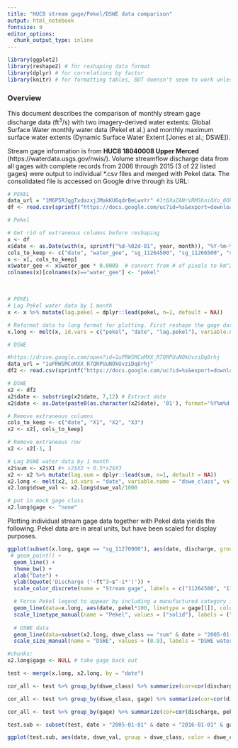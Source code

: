 ```yaml
---
title: "HUC8 stream gage/Pekel/DSWE data comparison"
output: html_notebook
fontsize: 9
editor_options: 
  chunk_output_type: inline
---
```


```r
library(ggplot2)
library(reshape2) # for reshaping data format
library(dplyr) # for correlations by factor
library(knitr) # for formatting tables, BUT doensn't seem to work unless knitting
```
### Overview
This document describes the comparison of monthly stream gage discharge data (ft<sup>3</sup>/s) with two imagery-derived water extents: Global Surface Water monthly water data (Pekel et al.) and monthly maximum surface water extents (Dynamic Surface Water Extent [Jones et al.; DSWE]).

Stream gage information is from **HUC8 18040008 Upper Merced** (https://waterdata.usgs.gov/nwis/). Volume streamflow discharge data from all gages with complete records from 2006 through 2015 (3 of 22 listed gages) were output to individual *.csv files and merged with Pekel data. The consolidated file is accessed on Google drive through its URL:
```r
# PEKEL
data_url = "1M6P5RJqgTxdazxjJMakKU6qdrBeLwvYr" #1t6XaZANrVRMShni8Xo_0Ok7esSM2vqBt"
df <- read.csv(sprintf("https://docs.google.com/uc?id=%s&export=download", data_url))
```


```r
# Pekel

# Get rid of extraneous columns before reshaping
x <- df
x$date <- as.Date(with(x, sprintf("%d-%02d-01", year, month)), "%Y-%m-%d")
cols_to_keep <- c("date", "water_gee", "sg_11264500", "sg_11266500", "sg_11270900")
x <- x[, cols_to_keep]
x$water_gee <- x$water_gee * 0.0009  # convert from # of pixels to km^2: 900 m^2/pixel x 1e-06 km^2/m^2
colnames(x)[colnames(x)=="water_gee"] <- "pekel"

```   
<br>

```r
# PEKEL
# Lag Pekel water data by 1 month
x <- x %>% mutate(lag.pekel = dplyr::lead(pekel, n=1, default = NA))

# Reformat data to long format for plotting. First reshape the gage data--
x.long <- melt(x, id.vars = c("pekel", "date", "lag.pekel"), variable.name = "gage", value.name = "discharge")

```

```r
# DSWE

#https://drive.google.com/open?id=1uPRWSMCoMXX_R7QRPUuNOkUvziDq8rhj
data_url = "1uPRWSMCoMXX_R7QRPUuNOkUvziDq8rhj"
df2 <- read.csv(sprintf("https://docs.google.com/uc?id=%s&export=download", data_url))
```

```r
# DSWE
x2 <- df2
x2$date <- substring(x2$date, 7,12) # Extract date
x2$date <- as.Date(paste0(as.character(x2$date), '01'), format='%Y%m%d') #Set date to month

# Remove extraneous columns
cols_to_keep <- c("date", "X1", "X2", "X3")
x2 <- x2[, cols_to_keep]

# Remove extraneous row
x2 <- x2[-1, ]

```

```r
# Lag DSWE water data by 1 month
x2$sum <- x2$X1 #+ x2$X2 + 0.5*x2$X3
x2 <- x2 %>% mutate(lag.sum = dplyr::lead(sum, n=1, default = NA))
x2.long <- melt(x2, id.vars = "date", variable.name = "dswe_class", value.name = "dswe_val")
x2.long$dswe_val <- x2.long$dswe_val/1000

# put in mock gage class
x2.long$gage <- "none"
```

Plotting individual stream gage data together with Pekel data yields the following.  Pekel data are in areal units, but have been scaled for display purposes.

```r
ggplot(subset(x.long, gage == "sg_11270900"), aes(date, discharge, group = gage, color = gage)) + 
 # geom_point() + 
  geom_line() +
  theme_bw() +
  xlab("Date") +
  ylab(bquote('Discharge ('~ft^3~s^-1*')')) +
  scale_color_discrete(name = "Stream gage", labels = c("11264500", "11266500", "11270900")) +

  # Force Pekel legend to appear by including a manufactured category in aes (here, gage[1])
  geom_line(data=x.long, aes(date, pekel*100, linetype = gage[1]), color = "black", size = 1.3) +
  scale_linetype_manual(name = "Pekel", values = ("solid"), labels = ("Pekel water extent")) +
  
  # DSWE data
  geom_line(data=subset(x2.long, dswe_class == "sum" & date > "2005-01-01" & date < "2016-01-01"), aes(date, dswe_val*10, size = gage[1]), color = "purple") +
  scale_size_manual(name = "DSWE", values = (0.9), labels = "DSWE water extent")

```



```r

#chunks:
x2.long$gage <- NULL # take gage back out

test <- merge(x.long, x2.long, by = "date")

cor_all <- test %>% group_by(dswe_class) %>% summarize(cor=cor(discharge, dswe_val, use = "complete.obs"))

cor_all <- test %>% group_by(dswe_class, gage) %>% summarize(cor=cor(discharge, dswe_val, use = "complete.obs"))

cor_all <- test %>% group_by(gage) %>% summarize(cor=cor(discharge, pekel, use = "complete.obs"))

test.sub <- subset(test, date > "2005-01-01" & date < "2016-01-01" & gage == "sg_11264500" & dswe_class!= "lag.sum")

ggplot(test.sub, aes(date, dswe_val, group = dswe_class, color = dswe_class)) + geom_line() + geom_point() + geom_line(data=test.sub, aes(date, lag.pekel*10), color = "black", size = 1.2)
```

